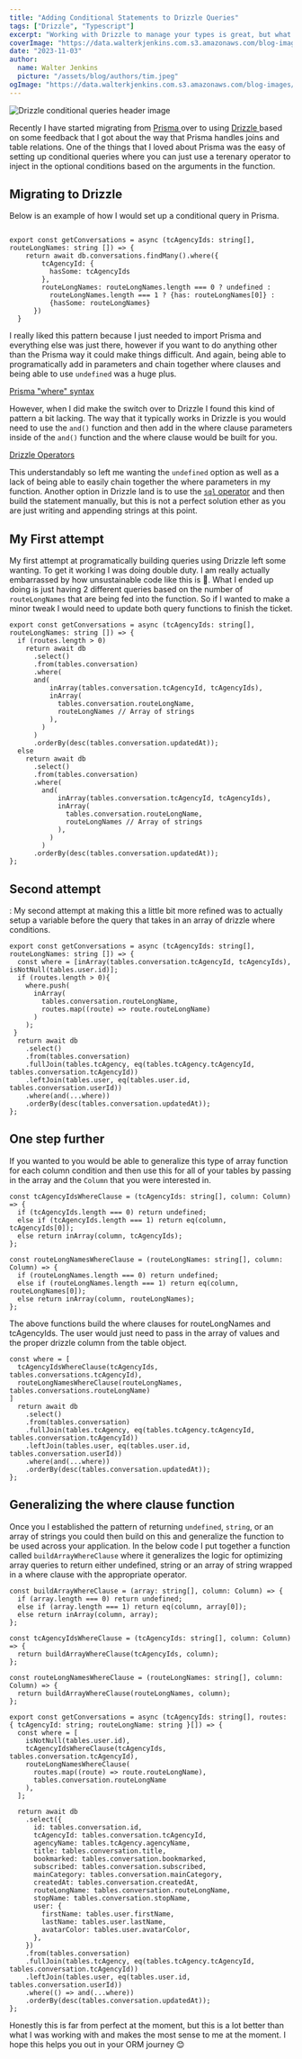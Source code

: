 ```yaml
---
title: "Adding Conditional Statements to Drizzle Queries"
tags: ["Drizzle", "Typescript"]
excerpt: "Working with Drizzle to manage your types is great, but what is the best way to programatically add parameters to sql clauses?" 
coverImage: "https://data.walterkjenkins.com.s3.amazonaws.com/blog-images/drizzle-conditional-queries/cover-image.jpg"
date: "2023-11-03"
author:
  name: Walter Jenkins
  picture: "/assets/blog/authors/tim.jpeg"
ogImage: "https://data.walterkjenkins.com.s3.amazonaws.com/blog-images/drizzle-conditional-queries/cover-image.jpg"
---
```



![Drizzle conditional queries header image](https://data.walterkjenkins.com.s3.amazonaws.com/blog-images/drizzle-conditional-queries/cover-image.jpg)

Recently I have started migrating from [ Prisma ](https://www.prisma.io/docs) over to using [ Drizzle ](https://orm.drizzle.team/) based on some feedback that I got about the way that Prisma handles joins and table relations. 
One of the things that I loved about Prisma was the easy of setting up conditional queries where you can just use a terenary operator to inject in the optional conditions
based on the arguments in the function.

## Migrating to Drizzle


Below is an example of how I would set up a conditional query in Prisma.

```

export const getConversations = async (tcAgencyIds: string[], routeLongNames: string []) => {
    return await db.conversations.findMany().where({
        tcAgencyId: {
          hasSome: tcAgencyIds 
        },
        routeLongNames: routeLongNames.length === 0 ? undefined :
          routeLongNames.length === 1 ? {has: routeLongNames[0]} :
          {hasSome: routeLongNames}
      })
  }
```

I really liked this pattern because I just needed to import Prisma and everything else was just there, however if you want to do anything other than the Prisma way it could make things difficult.
And again, being able to programatically add in parameters and chain together where clauses and being able to use `undefined` was a huge plus. 

[Prisma "where" syntax](https://www.prisma.io/docs/reference/api-reference/prisma-client-reference#where)


However, when I did make the switch over to Drizzle I found this kind of pattern a bit lacking. The way that it typically works in Drizzle is you would need to use the `and()` function and then add in the 
where clause parameters inside of the `and()` function and the where clause would be built for you.

[Drizzle Operators](https://orm.drizzle.team/docs/operators)

This understandably so left me wanting the `undefined` option as well as a lack of being able to easily chain together
the where parameters in my function. Another option in Drizzle land is to use the [`sql` operator](https://orm.drizzle.team/docs/sql#sql-in-where) and then build the statement manually, but this is not a perfect
solution ether as you are just writing and appending strings at this point.


## My First attempt


My first attempt at programatically building queries using Drizzle left some wanting. To get it working I was doing double duty. I am really actually embarrassed by how unsustainable code like this is 🤣.
What I ended up doing is just having 2 different queries based on the number of `routeLongNames` that are being fed into the function. So if I wanted to make a minor tweak I would need to update both query functions
to finish the ticket.


```
export const getConversations = async (tcAgencyIds: string[], routeLongNames: string []) => {
  if (routes.length > 0)
    return await db
      .select()
      .from(tables.conversation)
      .where(
      and(
          inArray(tables.conversation.tcAgencyId, tcAgencyIds),
          inArray(
            tables.conversation.routeLongName,
            routeLongNames // Array of strings
          ),
        )
      )
      .orderBy(desc(tables.conversation.updatedAt));
  else
    return await db
      .select()
      .from(tables.conversation)
      .where(
        and(
            inArray(tables.conversation.tcAgencyId, tcAgencyIds),
            inArray(
              tables.conversation.routeLongName,
              routeLongNames // Array of strings
            ),
          )
        )
      .orderBy(desc(tables.conversation.updatedAt));
};
```

## Second attempt
:
My second attempt at making this a little bit more refined was to actually setup a variable before the query that takes in an array of drizzle where conditions.


```
export const getConversations = async (tcAgencyIds: string[], routeLongNames: string []) => {
  const where = [inArray(tables.conversation.tcAgencyId, tcAgencyIds), isNotNull(tables.user.id)];
  if (routes.length > 0){ 
    where.push(
      inArray(
        tables.conversation.routeLongName,
        routes.map((route) => route.routeLongName)
      )
    );
 }
  return await db
    .select()
    .from(tables.conversation)
    .fullJoin(tables.tcAgency, eq(tables.tcAgency.tcAgencyId, tables.conversation.tcAgencyId))
    .leftJoin(tables.user, eq(tables.user.id, tables.conversation.userId))
    .where(and(...where))
    .orderBy(desc(tables.conversation.updatedAt));
};

```

## One step further

If you wanted to you would be able to generalize this type of array function for each column condition and then use this for all of your tables by passing in the array and the `Column` that you were interested in.

```
const tcAgencyIdsWhereClause = (tcAgencyIds: string[], column: Column) => {
  if (tcAgencyIds.length === 0) return undefined;
  else if (tcAgencyIds.length === 1) return eq(column, tcAgencyIds[0]);
  else return inArray(column, tcAgencyIds);
};

const routeLongNamesWhereClause = (routeLongNames: string[], column: Column) => {
  if (routeLongNames.length === 0) return undefined;
  else if (routeLongNames.length === 1) return eq(column, routeLongNames[0]);
  else return inArray(column, routeLongNames);
};
```

The above functions build the where clauses for routeLongNames and tcAgencyIds. The user would just need to pass in the array of values and the proper drizzle column from the table object.

```
const where = [
  tcAgencyIdsWhereClause(tcAgencyIds, tables.conversations.tcAgencyId),
  routeLongNamesWhereClause(routeLongNames, tables.conversations.routeLongName)
]
  return await db
    .select()
    .from(tables.conversation)
    .fullJoin(tables.tcAgency, eq(tables.tcAgency.tcAgencyId, tables.conversation.tcAgencyId))
    .leftJoin(tables.user, eq(tables.user.id, tables.conversation.userId))
    .where(and(...where))
    .orderBy(desc(tables.conversation.updatedAt));
};
```

## Generalizing the where clause function

Once you I established the pattern of returning `undefined`, `string`, or an array of strings you could then build on this and generalize the function to be used across your application. In the below code I put
together a function called `buildArrayWhereClause` where it generalizes the logic for optimizing array queries to return either undefined, string or an array of string wrapped in a where clause with the appropriate
operator.

```
const buildArrayWhereClause = (array: string[], column: Column) => {
  if (array.length === 0) return undefined;
  else if (array.length === 1) return eq(column, array[0]);
  else return inArray(column, array);
};

const tcAgencyIdsWhereClause = (tcAgencyIds: string[], column: Column) => {
  return buildArrayWhereClause(tcAgencyIds, column);
};

const routeLongNamesWhereClause = (routeLongNames: string[], column: Column) => {
  return buildArrayWhereClause(routeLongNames, column);
};

export const getConversations = async (tcAgencyIds: string[], routes: { tcAgencyId: string; routeLongName: string }[]) => {
  const where = [
    isNotNull(tables.user.id),
    tcAgencyIdsWhereClause(tcAgencyIds, tables.conversation.tcAgencyId),
    routeLongNamesWhereClause(
      routes.map((route) => route.routeLongName),
      tables.conversation.routeLongName
    ),
  ];

  return await db
    .select({
      id: tables.conversation.id,
      tcAgencyId: tables.conversation.tcAgencyId,
      agencyName: tables.tcAgency.agencyName,
      title: tables.conversation.title,
      bookmarked: tables.conversation.bookmarked,
      subscribed: tables.conversation.subscribed,
      mainCategory: tables.conversation.mainCategory,
      createdAt: tables.conversation.createdAt,
      routeLongName: tables.conversation.routeLongName,
      stopName: tables.conversation.stopName,
      user: {
        firstName: tables.user.firstName,
        lastName: tables.user.lastName,
        avatarColor: tables.user.avatarColor,
      },
    })
    .from(tables.conversation)
    .fullJoin(tables.tcAgency, eq(tables.tcAgency.tcAgencyId, tables.conversation.tcAgencyId))
    .leftJoin(tables.user, eq(tables.user.id, tables.conversation.userId))
    .where(() => and(...where))
    .orderBy(desc(tables.conversation.updatedAt));
};
```

Honestly this is far from perfect at the moment, but this is a lot better than what I was working with and makes the most sense to me at the moment. I hope this helps you out in your ORM journey 😊
